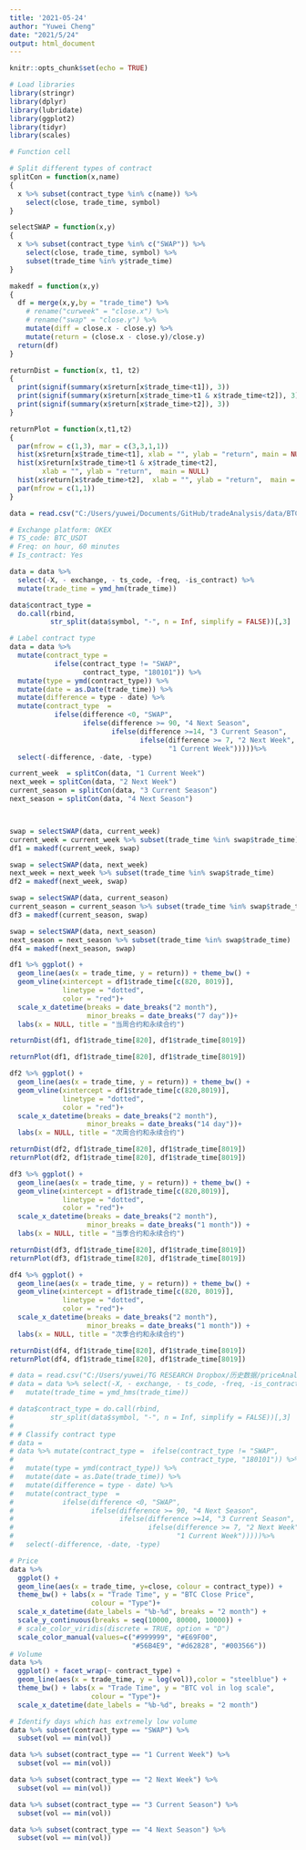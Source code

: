 ```yaml
---
title: '2021-05-24'
author: "Yuwei Cheng"
date: "2021/5/24"
output: html_document
---
```


```r
knitr::opts_chunk$set(echo = TRUE)
```

```r
# Load libraries
library(stringr)
library(dplyr)
library(lubridate)
library(ggplot2)
library(tidyr)
library(scales)
```

```r
# Function cell

# Split different types of contract
splitCon = function(x,name)
{
  x %>% subset(contract_type %in% c(name)) %>% 
    select(close, trade_time, symbol)
}

selectSWAP = function(x,y)
{
  x %>% subset(contract_type %in% c("SWAP")) %>% 
    select(close, trade_time, symbol) %>%
    subset(trade_time %in% y$trade_time)
}

makedf = function(x,y)
{
  df = merge(x,y,by = "trade_time") %>%
    # rename("curweek" = "close.x") %>%
    # rename("swap" = "close.y") %>%
    mutate(diff = close.x - close.y) %>%
    mutate(return = (close.x - close.y)/close.y)
  return(df)
}

returnDist = function(x, t1, t2)
{
  print(signif(summary(x$return[x$trade_time<t1]), 3))
  print(signif(summary(x$return[x$trade_time>t1 & x$trade_time<t2]), 3))
  print(signif(summary(x$return[x$trade_time>t2]), 3))
}

returnPlot = function(x,t1,t2)
{
  par(mfrow = c(1,3), mar = c(3,3,1,1))
  hist(x$return[x$trade_time<t1], xlab = "", ylab = "return", main = NULL)
  hist(x$return[x$trade_time>t1 & x$trade_time<t2],
        xlab = "", ylab = "return",  main = NULL)
  hist(x$return[x$trade_time>t2],  xlab = "", ylab = "return",  main = NULL)
  par(mfrow = c(1,1))
}

```

```r
data = read.csv("C:/Users/yuwei/Documents/GitHub/tradeAnalysis/data/BTC/btc_usdt_60min_all.csv")

# Exchange platform: OKEX
# TS_code: BTC_USDT
# Freq: on hour, 60 minutes
# Is_contract: Yes

data = data %>% 
  select(-X, - exchange, - ts_code, -freq, -is_contract) %>%
  mutate(trade_time = ymd_hm(trade_time))

data$contract_type = 
  do.call(rbind,
          str_split(data$symbol, "-", n = Inf, simplify = FALSE))[,3]

# Label contract type
data = data %>% 
  mutate(contract_type =  
           ifelse(contract_type != "SWAP",
                  contract_type, "180101")) %>% 
  mutate(type = ymd(contract_type)) %>%
  mutate(date = as.Date(trade_time)) %>%
  mutate(difference = type - date) %>%
  mutate(contract_type  = 
           ifelse(difference <0, "SWAP",
                  ifelse(difference >= 90, "4 Next Season",
                         ifelse(difference >=14, "3 Current Season",
                                ifelse(difference >= 7, "2 Next Week",
                                       "1 Current Week")))))%>%
  select(-difference, -date, -type)

```

```r
current_week  = splitCon(data, "1 Current Week")
next_week = splitCon(data, "2 Next Week")
current_season = splitCon(data, "3 Current Season")
next_season = splitCon(data, "4 Next Season")



swap = selectSWAP(data, current_week)
current_week = current_week %>% subset(trade_time %in% swap$trade_time)
df1 = makedf(current_week, swap)

swap = selectSWAP(data, next_week)
next_week = next_week %>% subset(trade_time %in% swap$trade_time)
df2 = makedf(next_week, swap)

swap = selectSWAP(data, current_season)
current_season = current_season %>% subset(trade_time %in% swap$trade_time)
df3 = makedf(current_season, swap)

swap = selectSWAP(data, next_season)
next_season = next_season %>% subset(trade_time %in% swap$trade_time)
df4 = makedf(next_season, swap)
```

```r
df1 %>% ggplot() +
  geom_line(aes(x = trade_time, y = return)) + theme_bw() +
  geom_vline(xintercept = df1$trade_time[c(820, 8019)],
             linetype = "dotted",
             color = "red")+
  scale_x_datetime(breaks = date_breaks("2 month"),
                   minor_breaks = date_breaks("7 day"))+
  labs(x = NULL, title = "当周合约和永续合约")
```

```r
returnDist(df1, df1$trade_time[820], df1$trade_time[8019])
```

```r
returnPlot(df1, df1$trade_time[820], df1$trade_time[8019])
```


```r
df2 %>% ggplot() +
  geom_line(aes(x = trade_time, y = return)) + theme_bw() +
  geom_vline(xintercept = df1$trade_time[c(820,8019)],
             linetype = "dotted",
             color = "red")+
  scale_x_datetime(breaks = date_breaks("2 month"),
                   minor_breaks = date_breaks("14 day"))+
  labs(x = NULL, title = "次周合约和永续合约")
```

```r
returnDist(df2, df1$trade_time[820], df1$trade_time[8019])
returnPlot(df2, df1$trade_time[820], df1$trade_time[8019])
```


```r
df3 %>% ggplot() +
  geom_line(aes(x = trade_time, y = return)) + theme_bw() +
  geom_vline(xintercept = df1$trade_time[c(820,8019)],
             linetype = "dotted",
             color = "red")+
  scale_x_datetime(breaks = date_breaks("2 month"),
                   minor_breaks = date_breaks("1 month")) +
  labs(x = NULL, title = "当季合约和永续合约")
```

```r
returnDist(df3, df1$trade_time[820], df1$trade_time[8019])
returnPlot(df3, df1$trade_time[820], df1$trade_time[8019])
```


```r
df4 %>% ggplot() +
  geom_line(aes(x = trade_time, y = return)) + theme_bw() +
  geom_vline(xintercept = df1$trade_time[c(820, 8019)],
             linetype = "dotted",
             color = "red")+
  scale_x_datetime(breaks = date_breaks("2 month"),
                   minor_breaks = date_breaks("1 month")) +
  labs(x = NULL, title = "次季合约和永续合约")
```


```r
returnDist(df4, df1$trade_time[820], df1$trade_time[8019])
returnPlot(df4, df1$trade_time[820], df1$trade_time[8019])
```

```r
# data = read.csv("C:/Users/yuwei/TG RESEARCH Dropbox/历史数据/priceAnalysis/data/BTC/btc_usdt_60min_all.csv")
# data = data %>% select(-X, - exchange, - ts_code, -freq, -is_contract) %>%
#   mutate(trade_time = ymd_hms(trade_time))

# data$contract_type = do.call(rbind,
#         str_split(data$symbol, "-", n = Inf, simplify = FALSE))[,3]
# 
# # Classify contract type
# data =
# data %>% mutate(contract_type =  ifelse(contract_type != "SWAP",
#                                         contract_type, "180101")) %>%
#   mutate(type = ymd(contract_type)) %>%
#   mutate(date = as.Date(trade_time)) %>%
#   mutate(difference = type - date) %>%
#   mutate(contract_type  =
#            ifelse(difference <0, "SWAP",
#                   ifelse(difference >= 90, "4 Next Season",
#                          ifelse(difference >=14, "3 Current Season",
#                                 ifelse(difference >= 7, "2 Next Week",
#                                        "1 Current Week")))))%>%
#   select(-difference, -date, -type)

# Price
data %>%
  ggplot() +
  geom_line(aes(x = trade_time, y=close, colour = contract_type)) +
  theme_bw() + labs(x = "Trade Time", y = "BTC Close Price",
                    colour = "Type")+
  scale_x_datetime(date_labels = "%b-%d", breaks = "2 month") +
  scale_y_continuous(breaks = seq(10000, 80000, 10000)) +
  # scale_color_viridis(discrete = TRUE, option = "D")
  scale_color_manual(values=c("#999999", "#E69F00",
                              "#56B4E9", "#d62828", "#003566"))
# Volume
data %>%
  ggplot() + facet_wrap(~ contract_type) +
  geom_line(aes(x = trade_time, y = log(vol)),color = "steelblue") +
  theme_bw() + labs(x = "Trade Time", y = "BTC vol in log scale",
                    colour = "Type")+
  scale_x_datetime(date_labels = "%b-%d", breaks = "2 month")

```

```r
# Identify days which has extremely low volume
data %>% subset(contract_type == "SWAP") %>%
  subset(vol == min(vol))

data %>% subset(contract_type == "1 Current Week") %>%
  subset(vol == min(vol))

data %>% subset(contract_type == "2 Next Week") %>%
  subset(vol == min(vol))

data %>% subset(contract_type == "3 Current Season") %>%
  subset(vol == min(vol))

data %>% subset(contract_type == "4 Next Season") %>%
  subset(vol == min(vol))
```

